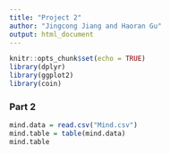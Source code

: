 ```yaml
---
title: "Project 2"
author: "Jingcong Jiang and Haoran Gu"
output: html_document
---
```

```r
knitr::opts_chunk$set(echo = TRUE)
library(dplyr)
library(ggplot2)
library(coin)
```
















### Part 2
```r
mind.data = read.csv("Mind.csv")
mind.table = table(mind.data)
mind.table
```

